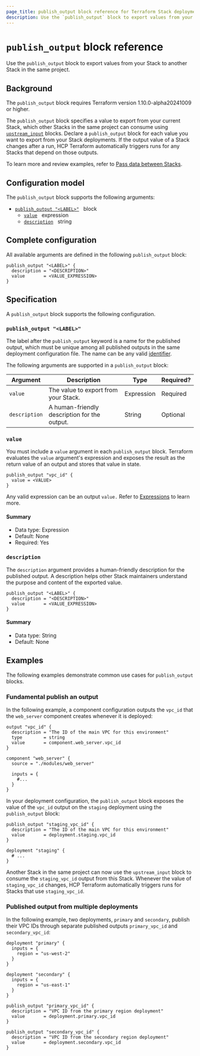 ```yaml
---
page_title: publish_output block reference for Terraform Stack deployments
description: Use the `publish_output` block to export values from your Stack to another Stack in the same project.
---
```


# `publish_output` block reference

Use the `publish_output` block to export values from your Stack to another Stack in the same project.

## Background

<Note>

The `publish_output` block requires Terraform version 1.10.0-alpha20241009 or higher.

</Note>

The `publish_output` block specifies a value to export from your current Stack, which other Stacks in the same project can consume using [`upstream_input`](/terraform/language/block/stack/tfdeploy/upstream_input) blocks. Declare a `publish_output` block for each value you want to export from your Stack deployments. If the output value of a Stack changes after a run, HCP Terraform automatically triggers runs for any Stacks that depend on those outputs.

To learn more and review examples, refer to [Pass data between Stacks](/terraform/language/stacks/deploy/pass-data).

## Configuration model

The `publish_output` block supports the following arguments:

- [`publish_output "<LABEL>"`](#publish_output) &nbsp; block
  - [`value`](#value) &nbsp; expression
  - [`description`](#description) &nbsp; string

## Complete configuration

All available arguments are defined in the following `publish_output` block:

```hcl
publish_output "<LABEL>" {
  description = "<DESCRIPTION>"
  value       = <VALUE_EXPRESSION>
}
```

## Specification

A `publish_output` block supports the following configuration.

### `publish_output "<LABEL>"`

The label after the `publish_output` keyword is a name for the published output, which must be unique among all published outputs in the same deployment configuration file. The name can be any valid [identifier](/terraform/language/syntax/configuration#identifiers).

The following arguments are supported in a `publish_output` block:

| Argument | Description | Type | Required? |
| --- | --- | --- | --- |
| `value` | The value to export from your Stack. | Expression | Required |
| `description` | A human-friendly description for the output. | String | Optional |

### `value`

You must include a `value` argument in each `publish_output` block. Terraform evaluates the `value` argument's expression and exposes the result as the return value of an output and stores that value in state.

```hcl
publish_output "vpc_id" {
  value = <VALUE>
}
```

Any valid expression can be an output `value.` Refer to [Expressions](/terraform/language/expressions/) to learn more.

#### Summary

- Data type: Expression
- Default: None
- Required: Yes

### `description`

The `description` argument provides a human-friendly description for the published output. A description helps other Stack maintainers understand the purpose and content of the exported value.

```hcl
publish_output "<LABEL>" {
  description = "<DESCRIPTION>"
  value       = <VALUE_EXPRESSION>
}
```

#### Summary

- Data type: String
- Default: None

## Examples

The following examples demonstrate common use cases for `publish_output` blocks.

### Fundamental publish an output

In the following example, a component configuration outputs the `vpc_id` that the `web_server` component creates whenever it is deployed:

<CodeBlockConfig filename="main.tfcomponent.hcl">

```hcl
output "vpc_id" {
  description = "The ID of the main VPC for this environment"
  type        = string
  value       = component.web_server.vpc_id
}

component "web_server" {
  source = "./modules/web_server"

  inputs = {
    #...
  }
}
```

</CodeBlockConfig>

In your deployment configuration, the `publish_output` block exposes the value of the `vpc_id` output on the `staging` deployment using the `publish_output` block:

<CodeBlockConfig filename="main.tfdeploy.hcl">

```hcl
publish_output "staging_vpc_id" {
  description = "The ID of the main VPC for this environment"
  value       = deployment.staging.vpc_id
}

deployment "staging" {
  # ...
}
```

</CodeBlockConfig>

Another Stack in the same project can now use the `upstream_input` block to consume the `staging_vpc_id` output from this Stack. Whenever the value of `staging_vpc_id` changes, HCP Terraform automatically triggers runs for Stacks that use `staging_vpc_id`.

### Published output from multiple deployments

In the following example, two deployments, `primary` and `secondary`, publish their VPC IDs through separate published outputs `primary_vpc_id` and `secondary_vpc_id`:

```hcl
deployment "primary" {
  inputs = {
    region = "us-west-2"
  }
}

deployment "secondary" {
  inputs = {
    region = "us-east-1"
  }
}

publish_output "primary_vpc_id" {
  description = "VPC ID from the primary region deployment"
  value       = deployment.primary.vpc_id
}

publish_output "secondary_vpc_id" {
  description = "VPC ID from the secondary region deployment"
  value       = deployment.secondary.vpc_id
}
```

